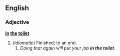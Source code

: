 ==English==

===Adjective===
'''[[in]] [[the]] [[toilet]]'''

# (''idiomatic'') Finished; to an end.
##''Doing that again will put your job '''in the toilet'''''.